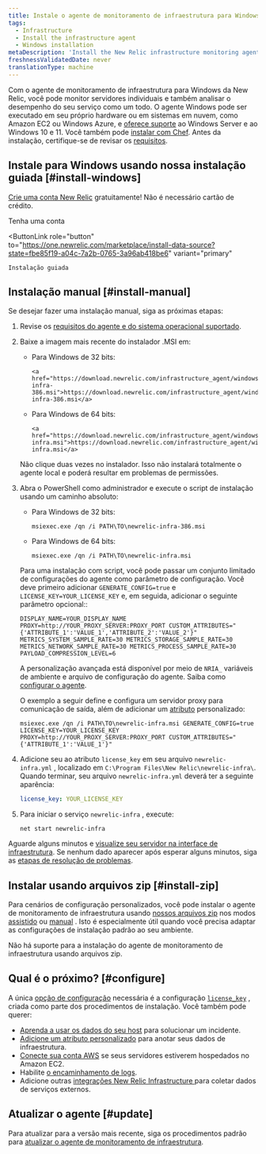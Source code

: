 ```yaml
---
title: Instale o agente de monitoramento de infraestrutura para Windows
tags:
  - Infrastructure
  - Install the infrastructure agent
  - Windows installation
metaDescription: 'Install the New Relic infrastructure monitoring agent for Windows with a simple headless MSI, and do basic configuration.'
freshnessValidatedDate: never
translationType: machine
---
```


Com o agente de monitoramento de infraestrutura para Windows da New Relic, você pode monitor servidores individuais e também analisar o desempenho do seu serviço como um todo. O agente Windows pode ser executado em seu próprio hardware ou em sistemas em nuvem, como Amazon EC2 ou Windows Azure, e [oferece suporte](/docs/infrastructure/install-infrastructure-agent/get-started/requirements-infrastructure-agent) ao Windows Server e ao Windows 10 e 11. Você também pode [instalar com Chef](/docs/infrastructure/new-relic-infrastructure/config-management-tools/configure-new-relic-infrastructure-using-chef). Antes da instalação, certifique-se de revisar os [requisitos](/docs/infrastructure/new-relic-infrastructure/getting-started/compatibility-requirements-new-relic-infrastructurets).

## Instale para Windows usando nossa instalação guiada [#install-windows]

[Crie uma conta New Relic](https://newrelic.com/signup) gratuitamente! Não é necessário cartão de crédito.

<ButtonGroup>
  <ButtonLink
    role="button"
    to="https://newrelic.com/signup"
    variant="primary"
  >
    Tenha uma conta
  </ButtonLink>

  <ButtonLink
    role="button"
    to="https://one.newrelic.com/marketplace/install-data-source?state=fbe85f19-a04c-7a2b-0765-3a96ab418be6"
    variant="primary"
  >
    Instalação guiada
  </ButtonLink>
</ButtonGroup>

## Instalação manual [#install-manual]

Se desejar fazer uma instalação manual, siga as próximas etapas:

1. Revise os [requisitos do agente e do sistema operacional suportado](/docs/infrastructure/new-relic-infrastructure/getting-started/compatibility-requirements-new-relic-infrastructure).

2. Baixe a imagem mais recente do instalador .MSI em:

   * Para Windows de 32 bits:

     ```
     <a href="https://download.newrelic.com/infrastructure_agent/windows/386/newrelic-infra-386.msi">https://download.newrelic.com/infrastructure_agent/windows/386/newrelic-infra-386.msi</a>​
     ```

   * Para Windows de 64 bits:

     ```
     <a href="https://download.newrelic.com/infrastructure_agent/windows/newrelic-infra.msi">https://download.newrelic.com/infrastructure_agent/windows/newrelic-infra.msi</a>
     ```

   <Callout variant="important">
     Não clique duas vezes no instalador. Isso não instalará totalmente o agente local e poderá resultar em problemas de permissões.
   </Callout>

3. Abra o PowerShell como administrador e execute o script de instalação usando um caminho absoluto:

   * Para Windows de 32 bits:

     ```shell
     msiexec.exe /qn /i PATH\TO\newrelic-infra-386.msi
     ```

   * Para Windows de 64 bits:

     ```shell
     msiexec.exe /qn /i PATH\TO\newrelic-infra.msi
     ```

   Para uma instalação com script, você pode passar um conjunto limitado de configurações do agente como parâmetro de configuração. Você deve primeiro adicionar `GENERATE_CONFIG=true` e `LICENSE_KEY=YOUR_LICENSE_KEY` e, em seguida, adicionar o seguinte parâmetro opcional::

   ```shell
   DISPLAY_NAME=YOUR_DISPLAY_NAME PROXY=http://YOUR_PROXY_SERVER:PROXY_PORT CUSTOM_ATTRIBUTES="{'ATTRIBUTE_1':'VALUE_1','ATTRIBUTE_2':'VALUE_2'}" METRICS_SYSTEM_SAMPLE_RATE=30 METRICS_STORAGE_SAMPLE_RATE=30 METRICS_NETWORK_SAMPLE_RATE=30 METRICS_PROCESS_SAMPLE_RATE=30 PAYLOAD_COMPRESSION_LEVEL=6
   ```

   A personalização avançada está disponível por meio de `NRIA_` variáveis de ambiente e arquivo de configuração do agente. Saiba como [configurar o agente](/docs/infrastructure/install-infrastructure-agent/configuration/configure-infrastructure-agent/).

   O exemplo a seguir define <InlinePopover type="licenseKey"/>e configura um servidor proxy para comunicação de saída, além de adicionar um [atributo](/docs/using-new-relic/welcome-new-relic/get-started/glossary#attribute) personalizado:

   ```shell
   msiexec.exe /qn /i PATH\TO\newrelic-infra.msi GENERATE_CONFIG=true LICENSE_KEY=YOUR_LICENSE_KEY PROXY=http://YOUR_PROXY_SERVER:PROXY_PORT CUSTOM_ATTRIBUTES="{'ATTRIBUTE_1':'VALUE_1'}"
   ```

1. Adicione seu <InlinePopover type="licenseKey"/>ao atributo `license_key` em seu arquivo `newrelic-infra.yml` , localizado em `C:\Program Files\New Relic\newrelic-infra\`. Quando terminar, seu arquivo `newrelic-infra.yml` deverá ter a seguinte aparência:

   ```yml
   license_key: YOUR_LICENSE_KEY
   ```

2. Para iniciar o serviço `newrelic-infra` , execute:

   ```shell
   net start newrelic-infra
   ```

Aguarde alguns minutos e [visualize seu servidor na interface de infraestrutura](/docs/infrastructure/infrastructure-ui-pages/infra-ui-overview). Se nenhum dado aparecer após esperar alguns minutos, siga as [etapas de resolução de problemas](/docs/infrastructure/new-relic-infrastructure/troubleshooting/no-data-appears-infrastructure).

## Instalar usando arquivos zip [#install-zip]

Para cenários de configuração personalizados, você pode instalar o agente de monitoramento de infraestrutura usando [nossos arquivos zip](https://download.newrelic.com/infrastructure_agent/binaries/windows/) nos modos [assistido](/docs/infrastructure/install-configure-infrastructure/windows-installation/assisted-install-infrastructure-windows) ou [manual](/docs/infrastructure/install-configure-infrastructure/windows-installation/manual-install-infrastructure-windows) . Isto é especialmente útil quando você precisa adaptar as configurações de instalação padrão ao seu ambiente.

<Callout variant="caution">
  Não há suporte para a instalação do agente de monitoramento de infraestrutura usando arquivos zip.
</Callout>

<InstallFeedback/>

## Qual é o próximo? [#configure]

A única [opção de configuração](/docs/infrastructure/install-configure-infrastructure/configuration/configure-infrastructure-agent) necessária é a configuração [`license_key`](/docs/Infrastructure-configure-your-agent#conf-license_key) , criada como parte dos procedimentos de instalação. Você também pode querer:

* [Aprenda a usar os dados do seu host](/docs/tutorial-troubleshoot-infra-hosts/diagnose-app-infra-data) para solucionar um incidente.
* [Adicione um atributo personalizado](/docs/Infrastructure-configure-your-agent#conf-custom_attributes) para anotar seus dados de infraestrutura.
* [Conecte sua conta AWS](/docs/infrastructure-amazon-aws-ec2-integration#connect) se seus servidores estiverem hospedados no Amazon EC2.
* Habilite [o encaminhamento de logs](/docs/logs/enable-new-relic-logs/1-enable-logs/forward-your-logs-using-new-relic-infrastructure-agent).
* Adicione outras [integrações New Relic Infrastructure ](/docs/infrastructure/integrations-getting-started/getting-started/introduction-infrastructure-integrations)para coletar dados de serviços externos.

## Atualizar o agente [#update]

Para atualizar para a versão mais recente, siga os procedimentos padrão para [atualizar o agente de monitoramento de infraestrutura](/docs/infrastructure/new-relic-infrastructure/installation/update-infrastructure-agent).